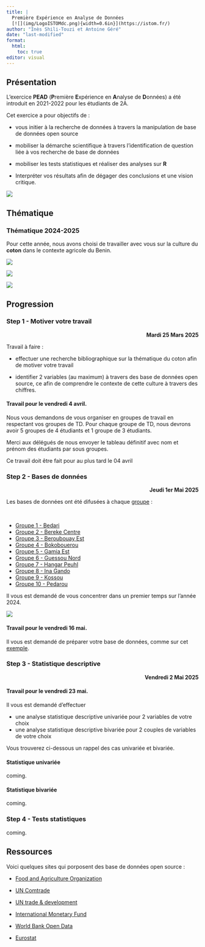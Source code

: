 ```yaml
---
title: |
  Première Expérience en Analyse de Données    
  [![](img/LogoISTOMdc.png){width=0.6in}](https://istom.fr/) 
author: "Inès Shili-Touzi et Antoine Géré"
date: "last-modified"
format: 
  html:
    toc: true
editor: visual
---
```


## Présentation

L'exercice **PEAD** (**P**remière **E**xpérience en **A**nalyse de **D**onnées) a été introduit en 2021-2022 pour les étudiants de 2A.

Cet exercice a pour objectifs de :

-   vous initier à la recherche de données à travers la manipulation de base de données open source

-   mobiliser la démarche scientifique à travers l'identification de question liée à vos recherche de base de données

::::: {layout-ncol="2"}
::: {#first-column}
-   mobiliser les tests statistiques et réaliser des analyses sur **R**

-   Interpréter vos résultats afin de dégager des conclusions et une vision critique.
:::

::: {#second-column}
[![](img/R_RStudio_LogoS-rbg.png)](https://ant0in3g.github.io/sTa7/TutoRetRStudio/index.html)
:::
:::::

## Thématique

::: callout-tip
### Thématique 2024-2025

Pour cette année, nous avons choisi de travailler avec vous sur la culture du **coton** dans le contexte agricole du Benin.
:::

:::::: {layout-ncol="3"}
<div>

![](img/coton.png)

</div>

<div>

![](img/benin.png)

</div>

::: {#third-column}
![](img/flag.png)
:::
::::::

## Progression

```{=html}
<style>
.flushright {
   text-align: right;
}
</style>
```

### Step 1 - Motiver votre travail

::: {.flushright data-latex=""}
**Mardi 25 Mars 2025**
:::

Travail à faire :

-   effectuer une recherche bibliographique sur la thématique du coton afin de motiver votre travail

-   identifier 2 variables (au maximum) à travers des base de données open source, ce afin de comprendre le contexte de cette culture à travers des chiffres.

::: callout-important
#### Travail pour le vendredi 4 avril.

Nous vous demandons de vous organiser en groupes de travail en respectant vos groupes de TD. Pour chaque groupe de TD, nous devrons avoir 5 groupes de 4 étudiants et 1 groupe de 3 étudiants.

Merci aux délégués de nous envoyer le tableau définitif avec nom et prénom des étudiants par sous groupes.

Ce travail doit être fait pour au plus tard le 04 avril
:::

### Step 2 - Bases de données

::: {.flushright data-latex=""}
**Jeudi 1er Mai 2025**
:::

::::: {layout-ncol="2"}
<div>

Les bases de données ont été difusées à chaque [groupe](https://istom-my.sharepoint.com/:t:/g/personal/a_gere_istom_fr/EZb1PCGBectIme-Y0ce8lJ0BduKhzCd0B02njVM2HAK15A?e=Yc78du) :

<br> 

-   [Groupe 1 - Bedari](https://istom-my.sharepoint.com/:f:/r/personal/a_gere_istom_fr/Documents/sTa7/PEAD/Gr-01_Bedari?csf=1&web=1&e=g1UYZ4)
-   [Groupe 2 - Bereke Centre](https://istom-my.sharepoint.com/:f:/r/personal/a_gere_istom_fr/Documents/sTa7/PEAD/Gr-02_Bereke_Centre?csf=1&web=1&e=CB57nI)
-   [Groupe 3 - Beroubouay Est](https://istom-my.sharepoint.com/:f:/r/personal/a_gere_istom_fr/Documents/sTa7/PEAD/Gr-03_Beroubouay_Est?csf=1&web=1&e=nLnPig)
-   [Groupe 4 - Bokobouerou](https://istom-my.sharepoint.com/:f:/r/personal/a_gere_istom_fr/Documents/sTa7/PEAD/Gr-04_Bokobouerou?csf=1&web=1&e=OU38WU)
-   [Groupe 5 - Gamia Est](https://istom-my.sharepoint.com/:f:/r/personal/a_gere_istom_fr/Documents/sTa7/PEAD/Gr-05_Gamia_Est?csf=1&web=1&e=VLSU8D)
-   [Groupe 6 - Guessou Nord](https://istom-my.sharepoint.com/:f:/r/personal/a_gere_istom_fr/Documents/sTa7/PEAD/Gr-06_Guessou_Nord?csf=1&web=1&e=xfNHw1)
-   [Groupe 7 - Hangar Peuhl](https://istom-my.sharepoint.com/:f:/r/personal/a_gere_istom_fr/Documents/sTa7/PEAD/Gr-07_Hangar_Peuhl?csf=1&web=1&e=8spaJf)
-   [Groupe 8 - Ina Gando](https://istom-my.sharepoint.com/:f:/r/personal/a_gere_istom_fr/Documents/sTa7/PEAD/Gr-08_Ina_Gando?csf=1&web=1&e=of4VhS)
-   [Groupe 9 - Kossou](https://istom-my.sharepoint.com/:f:/r/personal/a_gere_istom_fr/Documents/sTa7/PEAD/Gr-09_Kossou?csf=1&web=1&e=BR5Dzt)
-   [Groupe 10 - Pedarou](https://istom-my.sharepoint.com/:f:/r/personal/a_gere_istom_fr/Documents/sTa7/PEAD/Gr-10_Pedarou?csf=1&web=1&e=I2Xx8i)

Il vous est demandé de vous concentrer dans un premier temps sur l'année 2024.

</div>

<div>

[![](img/carte_benin.jpg)](https://en.wikipedia.org/wiki/Benin)

</div>
:::::

::: callout-important
#### Travail pour le vendredi 16 mai.

Il vous est demandé de préparer votre base de données, comme sur cet [exemple](https://istom-my.sharepoint.com/:x:/g/personal/a_gere_istom_fr/ETxcHfcs0gVDpaTqtPL31WUBc4jJSIc1LxH249iwu8TchA?e=BRLsFm).
:::

### Step 3 - Statistique descriptive

::: {.flushright data-latex=""}
**Vendredi 2 Mai 2025**
:::

::: callout-important
#### Travail pour le vendredi 23 mai.

Il vous est demandé d'effectuer

-   une analyse statistique descriptive univariée pour 2 variables de votre choix
-   une analyse statistique descriptive bivariée pour 2 couples de variables de votre choix
:::

Vous trouverez ci-dessous un rappel des cas univariée et bivariée.

#### Statistique univariée

coming.

#### Statistique bivariée

coming.

### Step 4 - Tests statistiques

coming.

## Ressources

Voici quelques sites qui porposent des base de données open source :

-   [Food and Agriculture Organization](http://www.fao.org/faostat/en/)

-   [UN Comtrade](https://comtrade.un.org/data/)

-   [UN trade & development](https://unctadstat.unctad.org/wds/ReportFolders/reportFolders.aspx?sCS_ChosenLang=en)

-   [International Monetary Fund](https://www.imf.org/en/Data)

-   [World Bank Open Data](https://data.worldbank.org/)

-   [Eurostat](https://ec.europa.eu/eurostat/data/database)

